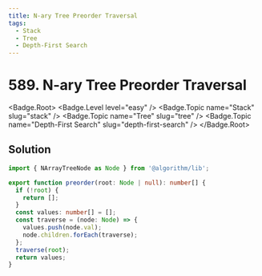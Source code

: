 ```yaml
---
title: N-ary Tree Preorder Traversal
tags:
  - Stack
  - Tree
  - Depth-First Search
---
```


# 589. N-ary Tree Preorder Traversal

<Badge.Root>
  <Badge.Level level="easy" />
  <Badge.Topic name="Stack" slug="stack" />
  <Badge.Topic name="Tree" slug="tree" />
  <Badge.Topic name="Depth-First Search" slug="depth-first-search" />
</Badge.Root>

## Solution

```typescript filename="solution.ts" copy
import { NArrayTreeNode as Node } from '@algorithm/lib';

export function preorder(root: Node | null): number[] {
  if (!root) {
    return [];
  }
  const values: number[] = [];
  const traverse = (node: Node) => {
    values.push(node.val);
    node.children.forEach(traverse);
  };
  traverse(root);
  return values;
}
```

<ProblemLink
  codingSite="leetcode"
  href="https://leetcode.com/problems/n-ary-tree-preorder-traversal"
  title="N-ary Tree Preorder Traversal"
/>

